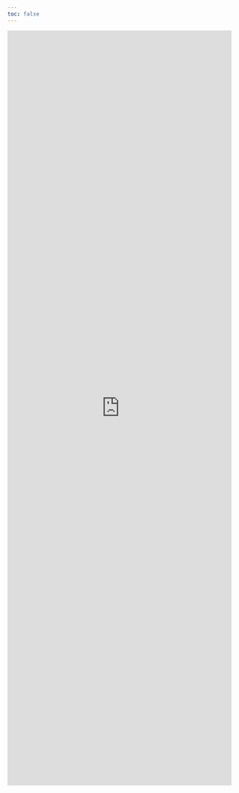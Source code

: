 ```yaml
---
toc: false
---
```





<div class="contactMe"><iframe class="contactme" src="https://docs.google.com/forms/d/e/1FAIpQLSfcRoj1gOLLfpnEobg2zgSbGCMdlsuGQRFpWO-8nigNghHKfw/viewform?embedded=true" height="1700px" width="100%" frameborder="0" marginheight="0" marginwidth="0" allowfullscreen webkitallowfullscreen mozallowfullscreen msallowfullscreen>Loading…</iframe></div>